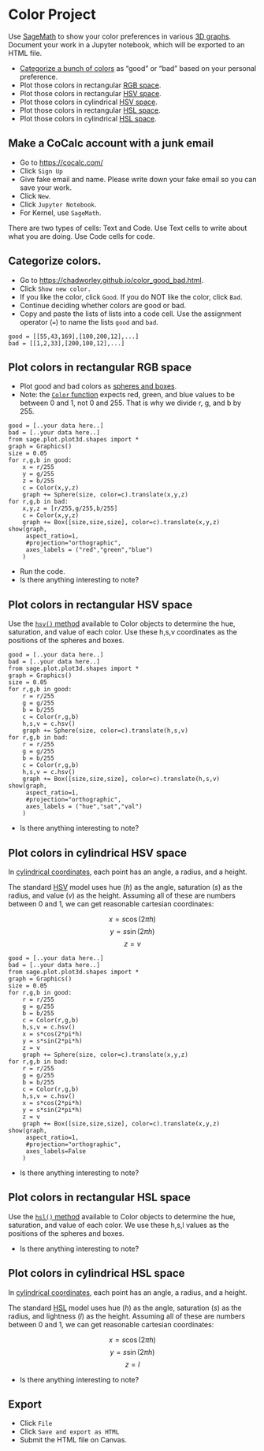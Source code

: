 # Color Project

Use [SageMath](https://sagecell.sagemath.org/) to show your color preferences in various [3D graphs](https://doc.sagemath.org/html/en/reference/plot3d/threejs.html). Document your work in a Jupyter notebook, which will be exported to an HTML file.

* [Categorize a bunch of colors](https://chadworley.github.io/color_good_bad.html) as "good" or "bad" based on your personal preference.
* Plot those colors in rectangular [RGB space](https://en.wikipedia.org/wiki/RGB_color_spaces#/media/File:RGB_Cube_Show_lowgamma_cutout_b.png).
* Plot those colors in rectangular [HSV space](https://en.wikipedia.org/wiki/HSL_and_HSV).
* Plot those colors in cylindrical [HSV space](https://en.wikipedia.org/wiki/HSL_and_HSV).
* Plot those colors in rectangular [HSL space](https://en.wikipedia.org/wiki/HSL_and_HSV).
* Plot those colors in cylindrical [HSL space](https://en.wikipedia.org/wiki/HSL_and_HSV).

## Make a CoCalc account with a junk email

* Go to [https://cocalc.com/](https://cocalc.com/)
* Click `Sign Up`
* Give fake email and name. Please write down your fake email so you can save your work.
* Click `New`.
* Click `Jupyter Notebook`.
* For Kernel, use `SageMath`.

There are two types of cells: Text and Code. Use Text cells to write about what you are doing. Use Code cells for code.


## Categorize colors.

* Go to [https://chadworley.github.io/color_good_bad.html](https://chadworley.github.io/color_good_bad.html).
* Click `Show new color.`
* If you like the color, click `Good`. If you do NOT like the color, click `Bad`.
* Continue deciding whether colors are good or bad.
* Copy and paste the lists of lists into a code cell. Use the assignment operator (`=`) to name the lists `good` and `bad`.

```
good = [[55,43,169],[100,200,12],...]
bad = [[1,2,33],[200,100,12],...]
```

## Plot colors in rectangular RGB space

* Plot good and bad colors as [spheres and boxes](https://doc.sagemath.org/html/en/reference/plot3d/sage/plot/plot3d/shapes.html).
* Note: the [`Color` function](https://doc.sagemath.org/html/en/reference/plotting/sage/plot/colors.html#) expects red, green, and blue values to be between 0 and 1, not 0 and 255. That is why we divide r, g, and b by 255.

```
good = [..your data here..]
bad = [..your data here..]
from sage.plot.plot3d.shapes import *
graph = Graphics()
size = 0.05
for r,g,b in good:
    x = r/255
    y = g/255
    z = b/255
    c = Color(x,y,z)
    graph += Sphere(size, color=c).translate(x,y,z)
for r,g,b in bad:
    x,y,z = [r/255,g/255,b/255]
    c = Color(x,y,z)
    graph += Box([size,size,size], color=c).translate(x,y,z)
show(graph,
     aspect_ratio=1,
     #projection="orthographic",
     axes_labels = ("red","green","blue")
    )
```

* Run the code.
* Is there anything interesting to note?

## Plot colors in rectangular HSV space

Use the [`hsv()` method](https://doc.sagemath.org/html/en/reference/plotting/sage/plot/colors.html#sage.plot.colors.Color.hsv) available to Color objects to determine the hue, saturation, and value of each color. Use these h,s,v coordinates as the positions of the spheres and boxes.

```
good = [..your data here..]
bad = [..your data here..]
from sage.plot.plot3d.shapes import *
graph = Graphics()
size = 0.05
for r,g,b in good:
    r = r/255
    g = g/255
    b = b/255
    c = Color(r,g,b)
    h,s,v = c.hsv()
    graph += Sphere(size, color=c).translate(h,s,v)
for r,g,b in bad:
    r = r/255
    g = g/255
    b = b/255
    c = Color(r,g,b)
    h,s,v = c.hsv()
    graph += Box([size,size,size], color=c).translate(h,s,v)
show(graph,
     aspect_ratio=1,
     #projection="orthographic",
     axes_labels = ("hue","sat","val")
    )
```

* Is there anything interesting to note?

## Plot colors in cylindrical HSV space

In [cylindrical coordinates](https://en.wikipedia.org/wiki/Cylindrical_coordinate_system#Cartesian_coordinates), each point has an angle, a radius, and a height. 

The standard [HSV](https://en.wikipedia.org/wiki/HSL_and_HSV) model uses hue ($h$) as the angle, saturation ($s$) as the radius, and value ($v$) as the height. Assuming all of these are numbers between 0 and 1, we can get reasonable cartesian coordinates:

$$x = s \cos(2\pi h)$$
$$y = s \sin(2\pi h)$$
$$z = v$$


```
good = [..your data here..]
bad = [..your data here..]
from sage.plot.plot3d.shapes import *
graph = Graphics()
size = 0.05
for r,g,b in good:
    r = r/255
    g = g/255
    b = b/255
    c = Color(r,g,b)
    h,s,v = c.hsv()
    x = s*cos(2*pi*h)
    y = s*sin(2*pi*h)
    z = v
    graph += Sphere(size, color=c).translate(x,y,z)
for r,g,b in bad:
    r = r/255
    g = g/255
    b = b/255
    c = Color(r,g,b)
    h,s,v = c.hsv()
    x = s*cos(2*pi*h)
    y = s*sin(2*pi*h)
    z = v
    graph += Box([size,size,size], color=c).translate(x,y,z)
show(graph,
     aspect_ratio=1,
     #projection="orthographic",
     axes_labels=False
    )
```

* Is there anything interesting to note?


## Plot colors in rectangular HSL space

Use the [`hsl()` method](https://doc.sagemath.org/html/en/reference/plotting/sage/plot/colors.html#sage.plot.colors.Color.hsl) available to Color objects to determine the hue, saturation, and value of each color. We use these h,s,l values as the positions of the spheres and boxes.


* Is there anything interesting to note?


## Plot colors in cylindrical HSL space

In [cylindrical coordinates](https://en.wikipedia.org/wiki/Cylindrical_coordinate_system#Cartesian_coordinates), each point has an angle, a radius, and a height. 

The standard [HSL](https://en.wikipedia.org/wiki/HSL_and_HSV) model uses hue ($h$) as the angle, saturation ($s$) as the radius, and lightness ($l$) as the height. Assuming all of these are numbers between 0 and 1, we can get reasonable cartesian coordinates:

$$x = s \cos(2\pi h)$$
$$y = s \sin(2\pi h)$$
$$z = l$$


* Is there anything interesting to note?

## Export

* Click `File`
* Click `Save and export as HTML`
* Submit the HTML file on Canvas.







